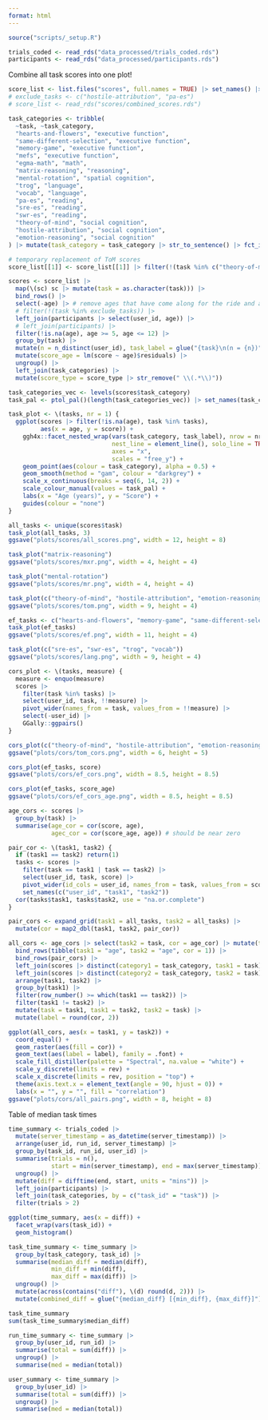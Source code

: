 ```yaml
---
format: html
---
```

  
```r
source("scripts/_setup.R")

trials_coded <- read_rds("data_processed/trials_coded.rds")
participants <- read_rds("data_processed/participants.rds")
```

Combine all task scores into one plot!

```r
score_list <- list.files("scores", full.names = TRUE) |> set_names() |> map(read_rds)
# exclude_tasks <- c("hostile-attribution", "pa-es")
# score_list <- read_rds("scores/combined_scores.rds")

task_categories <- tribble(
  ~task, ~task_category,
  "hearts-and-flowers", "executive function",
  "same-different-selection", "executive function",
  "memory-game", "executive function",
  "mefs", "executive function",
  "egma-math", "math",
  "matrix-reasoning", "reasoning",
  "mental-rotation", "spatial cognition",
  "trog", "language",
  "vocab", "language",
  "pa-es", "reading",
  "sre-es", "reading",
  "swr-es", "reading",
  "theory-of-mind", "social cognition",
  "hostile-attribution", "social cognition",
  "emotion-reasoning", "social cognition"
) |> mutate(task_category = task_category |> str_to_sentence() |> fct_inorder())

# temporary replacement of ToM scores
score_list[[1]] <- score_list[[1]] |> filter(!(task %in% c("theory-of-mind", "hostile-attribution")))

scores <- score_list |>
  map(\(sc) sc |> mutate(task = as.character(task))) |>
  bind_rows() |>
  select(-age) |> # remove ages that have come along for the ride and are not directly computed in participants
  # filter(!(task %in% exclude_tasks)) |>
  left_join(participants |> select(user_id, age)) |>
  # left_join(participants) |>
  filter(!is.na(age), age >= 5, age <= 12) |>
  group_by(task) |>
  mutate(n = n_distinct(user_id), task_label = glue("{task}\n(n = {n})")) |>
  mutate(score_age = lm(score ~ age)$residuals) |>
  ungroup() |>
  left_join(task_categories) |>
  mutate(score_type = score_type |> str_remove(" \\(.*\\)"))

task_categories_vec <- levels(scores$task_category)
task_pal <- ptol_pal()(length(task_categories_vec)) |> set_names(task_categories_vec)
```

```r
task_plot <- \(tasks, nr = 1) {
  ggplot(scores |> filter(!is.na(age), task %in% tasks),
         aes(x = age, y = score)) +
    ggh4x::facet_nested_wrap(vars(task_category, task_label), nrow = nr,
                             nest_line = element_line(), solo_line = TRUE,
                             axes = "x",
                             scales = "free_y") +
    geom_point(aes(colour = task_category), alpha = 0.5) +
    geom_smooth(method = "gam", colour = "darkgrey") +
    scale_x_continuous(breaks = seq(6, 14, 2)) +
    scale_colour_manual(values = task_pal) +
    labs(x = "Age (years)", y = "Score") +
    guides(colour = "none")
}

all_tasks <- unique(scores$task)
task_plot(all_tasks, 3)
ggsave("plots/scores/all_scores.png", width = 12, height = 8)

task_plot("matrix-reasoning")
ggsave("plots/scores/mxr.png", width = 4, height = 4)

task_plot("mental-rotation")
ggsave("plots/scores/mr.png", width = 4, height = 4)

task_plot(c("theory-of-mind", "hostile-attribution", "emotion-reasoning"))
ggsave("plots/scores/tom.png", width = 9, height = 4)

ef_tasks <- c("hearts-and-flowers", "memory-game", "same-different-selection", "mefs")
task_plot(ef_tasks)
ggsave("plots/scores/ef.png", width = 11, height = 4)

task_plot(c("sre-es", "swr-es", "trog", "vocab"))
ggsave("plots/scores/lang.png", width = 9, height = 4)
```

```r
cors_plot <- \(tasks, measure) {
  measure <- enquo(measure)
  scores |>
    filter(task %in% tasks) |>
    select(user_id, task, !!measure) |>
    pivot_wider(names_from = task, values_from = !!measure) |>
    select(-user_id) |>
    GGally::ggpairs()
}

cors_plot(c("theory-of-mind", "hostile-attribution", "emotion-reasoning"), score)
ggsave("plots/cors/tom_cors.png", width = 6, height = 5)

cors_plot(ef_tasks, score)
ggsave("plots/cors/ef_cors.png", width = 8.5, height = 8.5)

cors_plot(ef_tasks, score_age)
ggsave("plots/cors/ef_cors_age.png", width = 8.5, height = 8.5)

age_cors <- scores |>
  group_by(task) |>
  summarise(age_cor = cor(score, age),
            agec_cor = cor(score_age, age)) # should be near zero

pair_cor <- \(task1, task2) {
  if (task1 == task2) return(1)
  tasks <- scores |>
    filter(task == task1 | task == task2) |>
    select(user_id, task, score) |>
    pivot_wider(id_cols = user_id, names_from = task, values_from = score) |>
    set_names(c("user_id", "task1", "task2"))
  cor(tasks$task1, tasks$task2, use = "na.or.complete")
}

pair_cors <- expand_grid(task1 = all_tasks, task2 = all_tasks) |>
  mutate(cor = map2_dbl(task1, task2, pair_cor))

all_cors <- age_cors |> select(task2 = task, cor = age_cor) |> mutate(task1 = "age") |>
  bind_rows(tibble(task1 = "age", task2 = "age", cor = 1)) |>
  bind_rows(pair_cors) |>
  left_join(scores |> distinct(category1 = task_category, task1 = task)) |>
  left_join(scores |> distinct(category2 = task_category, task2 = task)) |>
  arrange(task1, task2) |>
  group_by(task1) |>
  filter(row_number() >= which(task1 == task2)) |>
  filter(task1 != task2) |>
  mutate(task = task1, task1 = task2, task2 = task) |>
  mutate(label = round(cor, 2))

ggplot(all_cors, aes(x = task1, y = task2)) +
  coord_equal() +
  geom_raster(aes(fill = cor)) +
  geom_text(aes(label = label), family = .font) +
  scale_fill_distiller(palette = "Spectral", na.value = "white") +
  scale_y_discrete(limits = rev) +
  scale_x_discrete(limits = rev, position = "top") +
  theme(axis.text.x = element_text(angle = 90, hjust = 0)) +
  labs(x = "", y = "", fill = "correlation")
ggsave("plots/cors/all_pairs.png", width = 8, height = 8)
```

Table of median task times

```r
time_summary <- trials_coded |>
  mutate(server_timestamp = as_datetime(server_timestamp)) |>
  arrange(user_id, run_id, server_timestamp) |>
  group_by(task_id, run_id, user_id) |>
  summarise(trials = n(),
            start = min(server_timestamp), end = max(server_timestamp)) |>
  ungroup() |>
  mutate(diff = difftime(end, start, units = "mins")) |>
  left_join(participants) |>
  left_join(task_categories, by = c("task_id" = "task")) |>
  filter(trials > 2)

ggplot(time_summary, aes(x = diff)) +
  facet_wrap(vars(task_id)) +
  geom_histogram()

task_time_summary <- time_summary |>
  group_by(task_category, task_id) |>
  summarise(median_diff = median(diff),
            min_diff = min(diff),
            max_diff = max(diff)) |>
  ungroup() |>
  mutate(across(contains("diff"), \(d) round(d, 2))) |>
  mutate(combined_diff = glue("{median_diff} [{min_diff}, {max_diff}]"))

task_time_summary
sum(task_time_summary$median_diff)

run_time_summary <- time_summary |>
  group_by(user_id, run_id) |>
  summarise(total = sum(diff)) |>
  ungroup() |>
  summarise(med = median(total))

user_summary <- time_summary |>
  group_by(user_id) |>
  summarise(total = sum(diff)) |>
  ungroup() |>
  summarise(med = median(total))
```
